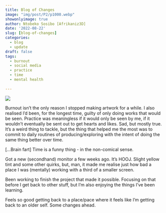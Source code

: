 ```yaml
---
title: Blog of Changes
image: "img/post/P2/p1000.webp"
showonlyimage: true
author: Ntobeko Sosibo [Afrikaniz3D]
date: '2022-08-22'
slug: [blog-of-changes]
categories:
  - blog
  - update
draft: false
tags:
  - burnout
  - social media
  - practice
  - time
  - mental health
  
---
```


![][1]

Burnout isn't the only reason I stopped making artwork for a while. I also realised I'd been, for the longest time, guilty of only doing works that would be seen. Practice was meaningless if it would only be seen by me, if it wouldn't eventually be sent out to get hearts and likes. Sad, but mostly true. It's a weird thing to tackle, but the thing that helped me the most was to commit to daily routines of producing/exploring with the intent of doing the same thing better over time.

[...Brain fart] Time is a funny thing - in the non-comical sense.

Got a new (secondhand) monitor a few weeks ago. It's HOOJ. Slight yellow tint and some other quirks, but, man, it made me realise just how bad a place I was (mentally) working with a third of a smaller screen.

Been working to finish the project that made it possible. Focusing on that before I get back to other stuff, but I'm also enjoying the things I've been learning. 

Feels so good getting back to a place/pace where it feels like I'm getting back to an older self. Some changes ahead.

[1]: /img/post/P2/p1001.jpg


